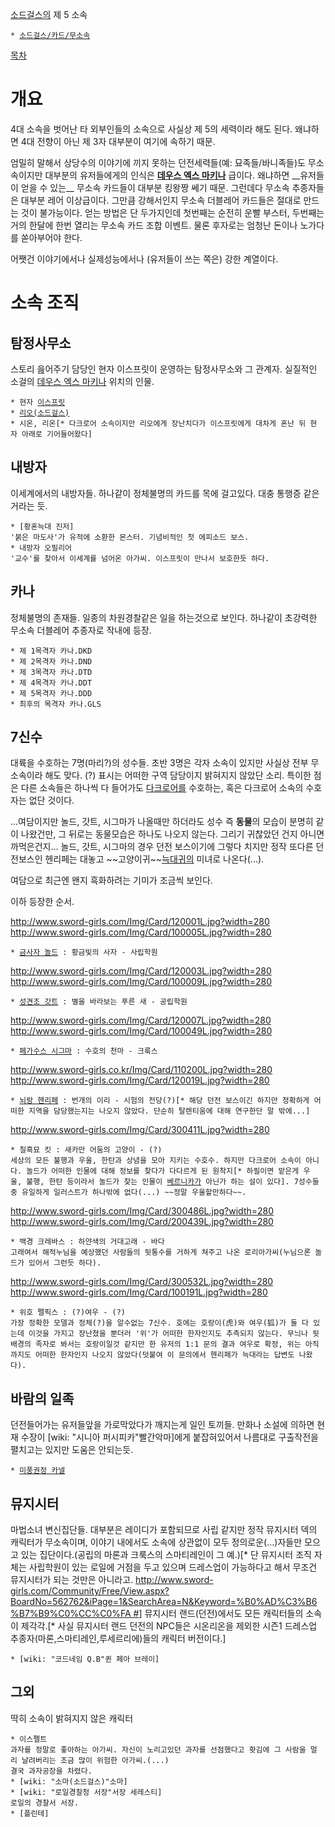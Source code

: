 [[소드걸스]]의 제 5 소속

 * [[소드걸스/카드/무소속]]

[[목차]]

= 개요 =
4대 소속을 벗어난 타 외부인들의 소속으로 사실상 제 5의 세력이라 해도 된다. 왜냐하면 4대 전향이 아닌 제 3자 대부분이 여기에 속하기 때문.

엄밀히 말해서 상당수의 이야기에 끼지 못하는 던전세력들(예: 묘족들/바니족들)도 무소속이지만 대부분의 유저들에게의 인식은 '''[[데우스 엑스 마키나]]''' 급이다. 왜냐하면 __유저들이 얻을 수 있는__ 무소속 카드들이 대부분 킹왕짱 쎄기 때문. 그런데다 무소속 추종자들은 대부분 레어 이상급이다. 그만큼 강해서인지 무소속 더블레어 카드들은 절대로 만드는 것이 불가능이다. 얻는 방법은 단 두가지인데 첫번째는 순전히 운빨 부스터, 두번째는 거의 한달에 한번 열리는 무소속 카드 조합 이벤트. 물론 후자로는 엄청난 돈이나 노가다를 쏟아부어야 한다.

어쨋건 이야기에서나 실제성능에서나 (유저들이 쓰는 쪽은) 강한 계열이다.

= 소속 조직 =
== 탐정사무소 ==
스토리 읊어주기 담당인 현자 이스프릿이 운영하는 탐정사무소와 그 관계자.
실질적인 소걸의 [[데우스 엑스 마키나]] 위치의 인물.
 * 현자 [[이스프릿]]
 * [[리오(소드걸스)]]
 * 시온, 리온[* 다크로어 소속이지만 리오에게 장난치다가 이스프릿에게 대차게 혼난 뒤 현자 아래로 기어들어왔다]

== 내방자 ==
이세계에서의 내방자들. 하나같이 정체불명의 카드를 목에 걸고있다. 대충 통행증 같은거라는 듯.
 * [황혼늑대 진저]
 '붉은 마도사'가 유적에 소환한 몬스터. 기념비적인 첫 에피소드 보스.
 * 내방자 오필리어
 '교수'를 찾아서 이세계를 넘어온 아가씨. 이스프릿이 만나서 보호한듯 하다.

== 카나 ==
정체불명의 존재들. 일종의 차원경찰같은 일을 하는것으로 보인다.
하나같이 초강력한 무소속 더블레어 추종자로 작내에 등장.
 * 제 1목격자 카나.DKD
 * 제 2목격자 카나.DND
 * 제 3목격자 카나.DTD
 * 제 4목격자 카나.DDT
 * 제 5목격자 카나.DDD
 * 최후의 목격자 카나.GLS

== 7신수 ==
대륙을 수호하는 7명(마리?)의 성수들. 초반 3명은 각자 소속이 있지만 사실상 전부 무소속이라 해도 맞다. (?) 표시는 어떠한 구역 담당이지 밝혀지지 않았단 소리. 특이한 점은 다른 소속들은 하나씩 다 들어가도 [[다크로어]]를 수호하는, 혹은 다크로어 소속의 수호자는 없단 것이다.

...여담이지만 놀드, 갓트, 시그마가 나올때만 하더라도 성수 즉 '''동물'''의 모습이 분명히 같이 나왔건만, 그 뒤로는 동물모습은 하나도 나오지 않는다. 그리기 귀찮았던 건지 아니면 까먹은건지... 놀드, 갓트, 시그마의 경우 던전 보스이기에 그렇다 치지만 정작 또다른 던전보스인 헨리페는 대놓고 ~~고양이귀~~[[늑대귀]]의 미녀로 나온다(...).

여담으로 최근엔 왠지 흑화하려는 기미가 조금씩 보인다.

이하 등장한 순서.

http://www.sword-girls.com/Img/Card/120001L.jpg?width=280 http://www.sword-girls.com/Img/Card/100005L.jpg?width=280
 * [[금사자 놀드]] : 황금빛의 사자 - 사립학원

http://www.sword-girls.com/Img/Card/120003L.jpg?width=280 http://www.sword-girls.com/Img/Card/100009L.jpg?width=280 
 * [[성견조 갓트]] : 별을 바라보는 푸른 새 - 공립학원

http://www.sword-girls.com/Img/Card/120007L.jpg?width=280 http://www.sword-girls.com/Img/Card/100049L.jpg?width=280 
 * [[페가수스 시그마]] : 수호의 천마 - 크룩스

http://www.sword-girls.co.kr/Img/Card/110200L.jpg?width=280 http://www.sword-girls.com/Img/Card/120019L.jpg?width=280 
 * [[뇌랑 헨리페]] : 번개의 이리 - 시험의 전당(?)[* 해당 던전 보스이긴 하지만 정확하게 어떠한 지역을 담당했는지는 나오지 않았다. 단순히 탈렌티움에 대해 연구한단 말 밖에...]

http://www.sword-girls.com/Img/Card/300411L.jpg?width=280
 * 칠흑묘 킷 : 새카만 어둠의 고양이 - (?)
 세상의 모든 불행과 우울, 한탄과 상념을 모아 지키는 수호수. 하지만 다크로어 소속이 아니다. 놀드가 어떠한 인물에 대해 정보를 찾다가 다다르게 된 원착지[* 하필이면 맡은게 우울, 불행, 한탄 등이라서 놀드가 찾는 인물이 [[베르니카]]가 아닌가 하는 설이 있다]. 7성수들중 유일하게 일러스트가 하나밖에 없다(...) ~~정말 우울할만하다~~.

http://www.sword-girls.com/Img/Card/300486L.jpg?width=280 http://www.sword-girls.com/Img/Card/200439L.jpg?width=280 
 * 백경 크레바스 : 하얀색의 거대고래 - 바다
 고래여서 해적누님을 예상했던 사람들의 뒷통수를 거하게 쳐주고 나온 로리아가씨(누님으론 놀드가 있어서 그런듯 하다).

http://www.sword-girls.com/Img/Card/300532L.jpg?width=280 http://www.sword-girls.com/Img/Card/100191L.jpg?width=280 
 * 위호 펠픽스 : (?)여우 - (?)
 가장 정확한 모델과 정체(?)을 알수없는 7신수. 호에는 호랑이(虎)와 여우(狐)가 둘 다 있는데 이것을 가지고 장난쳤을 뿐더러 '위'가 어떠한 한자인지도 추측되지 않는다. 무늬나 뒷배경의 족자로 봐서는 호랑이일것 같지만 한 유저의 1:1 문의 결과 여우로 확정, 위는 아직까지도 어떠한 한자인지 나오지 않았다(덧붙여 이 문의에서 헨리페가 늑대라는 답변도 나왔다).

== 바람의 일족 ==
던전들어가는 유저들앞을 가로막았다가 깨지는게 일인 토끼들. 만화나 소설에 의하면 현재 수장이 [wiki: "시니아 퍼시피카"빨간악마]에게 붙잡혀있어서 나름대로 구출작전을 펼치고는 있지만 도움은 안되는듯.
 * [[미풍권정 카넬]]

== 뮤지시터 ==
마법소녀 변신집단들. 대부분은 레이디가 포함되므로 사립 같지만 정작 뮤지시터 덱의 캐릭터가 무소속이며, 이야기 내에서도 소속에 상관없이 모두 정의로운(...)자들만 모으고 있는 집단이다.(공립의 마론과 크룩스의 스마티레인이 그 예.)[*  단 뮤지시터 조직 자체는 사립학원이 있는 로일에 거점을 두고 있으며 드레스업이 가능하다고 해서 무조건 뮤지시터가 되는 것만은 아니라고. [[http://www.sword-girls.com/Community/Free/View.aspx?BoardNo=562762&iPage=1&SearchArea=N&Keyword=%B0%AD%C3%B6%B7%B9%C0%CC%C0%FA #]]] 뮤지시터 랜드(던전)에서도 모든 캐릭터들의 소속이 제각각.[* 사실 뮤지시터 랜드 던전의 NPC들은 시온리온을 제외한 시즌1 드레스업 추종자(마론,스마티레인,루세르리에)들의 캐릭터 버전이다.]
 * [wiki: "코드네임 Q.B"퀸 페아 브레이]

== 그외 ==
딱히 소속이 밝혀지지 않은 캐릭터
 * 이스펠트
 과자를 정말로 좋아하는 아가씨. 자신이 노리고있던 과자를 선점했다고 홧김에 그 사람을 멀리 날려버리는 조금 많이 위험한 아가씨.(...)
 결국 과자공장을 차렸다.
 * [wiki: "소마(소드걸스)"소마]
 * [wiki: "로일경찰청 서장"서장 세레스티]
 로일의 경찰서 서장.
 * [플린테]
